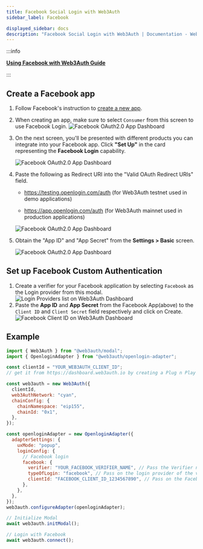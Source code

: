 ```yaml
---
title: Facebook Social Login with Web3Auth
sidebar_label: Facebook

displayed_sidebar: docs
description: "Facebook Social Login with Web3Auth | Documentation - Web3Auth"
---
```


:::info

**[Using Facebook with Web3Auth Guide](/content-hub/guides/facebook)**

:::

## Create a Facebook app

1. Follow Facebook's instruction to [create a new app](https://developers.facebook.com/docs/development/create-an-app).
2. When creating an app, make sure to select `Consumer` from this screen to use Facebook Login.
   ![Facebook OAuth2.0 App Dashboard](/content-hub/social-providers/facebook/facebook-app.png)

3. On the next screen, you'll be presented with different products you can integrate into your Facebook app. Click **"Set Up"** in the card
   representing the **Facebook Login** capability.

   ![Facebook OAuth2.0 App Dashboard](/content-hub/social-providers/facebook/facebook-login-setup.png)

4. Paste the following as Redirect URI into the "Valid OAuth Redirect URIs" field.

   - https://testing.openlogin.com/auth (for Web3Auth testnet used in demo applications)

   - https://app.openlogin.com/auth (for Web3Auth mainnet used in production applications)

   ![Facebook OAuth2.0 App Dashboard](/content-hub/social-providers/facebook/facebook-login-settings-oauth.png)

5. Obtain the "App ID" and "App Secret" from the **Settings > Basic** screen.

   ![Facebook OAuth2.0 App Dashboard](/content-hub/social-providers/facebook/facebook-app-id-secret.png)

## Set up Facebook Custom Authentication

1. Create a verifier for your Facebook application by selecting `Facebook` as the Login provider from this modal.
   ![Login Providers list on Web3Auth Dashboard](/dashboard/verifiers/login-providers-list.png)
2. Paste the **App ID** and **App Secret** from the Facebook App(above) to the `Client ID` and `Client Secret` field respectively and click on Create.
   ![Facebook Client ID on Web3Auth Dashboard](/dashboard/verifiers/facebook-verifier.png)

## Example

```js
import { Web3Auth } from "@web3auth/modal";
import { OpenloginAdapter } from "@web3auth/openlogin-adapter";

const clientId = "YOUR_WEB3AUTH_CLIENT_ID";
// get it from https://dashboard.web3auth.io by creating a Plug n Play project.

const web3auth = new Web3Auth({
  clientId,
  web3AuthNetwork: "cyan",
  chainConfig: {
    chainNamespace: "eip155",
    chainId: "0x1",
  },
});

const openloginAdapter = new OpenloginAdapter({
  adapterSettings: {
    uxMode: "popup",
    loginConfig: {
      // Facebook login
      facebook: {
        verifier: "YOUR_FACEBOOK_VERIFIER_NAME", // Pass the Verifier name here
        typeOfLogin: "facebook", // Pass on the login provider of the verifier you've created
        clientId: "FACEBOOK_CLIENT_ID_1234567890", // Pass on the Facebook `Client ID` here
      },
    },
  },
});
web3auth.configureAdapter(openloginAdapter);

// Initialize Modal
await web3auth.initModal();

// Login with Facebook
await web3auth.connect();
```
